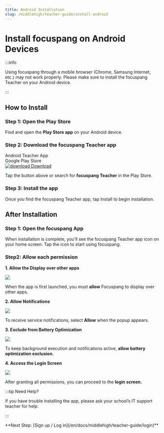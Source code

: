 ```yaml
---
title: Android Installation
slug: /middlehigh/teacher-guide/install-android
---
```



# Install focuspang on Android Devices

:::info

Using focuspang through a mobile browser (Chrome, Samsung Internet, etc.) may not work properly. Please make sure to install the focuspang Teacher on your Android device.

:::

## How to Install

### Step 1: Open the Play Store

Find and open the **Play Store app** on your Android device.

### Step 2: Download the focuspang Teacher app

<div class="fp-download-container fp-download-blue">
  <div>
    <div class="fp-download-title">Android Teacher App</div>
    <div class="fp-download-desc">Google Play Store</div>
  </div>
  <a
    class="fp-download-button"
    href="https://play.google.com/store/apps/details?id=com.focuspang.teacher"
  >
    <img
      class="fp-download-icon"
      src="/img/download-white-icon.svg"
      alt="download"
    />
    Download
  </a>
</div>

Tap the button above or search for **focuspang Teacher** in the Play Store.

### Step 3: Install the app

Once you find the focuspang Teacher app, tap Install to begin installation.

## After Installation

### Step 1: Open the focuspang App

When installation is complete, you’ll see the focuspang Teacher app icon on your home screen. Tap the icon to start using focuspang.

### Step2: Allow each permission

**1. Allow the Display over other apps**

<Image src="/img/en/elementary/teacher/12-01.jpg" size="lg" />

When the app is first launched, you must **allow** Focuspang to display over other apps.

**2. Allow Notifications**

<Image src="/img/en/elementary/teacher/12-02.jpg" size="lg" />

To receive service notifications, select **Allow** when the popup appears.

**3. Exclude from Battery Optimization**

<Image src="/img/en/elementary/teacher/12-03.jpg" size="lg" />

To keep background execution and notifications active, **allow battery optimization exclusion.**

**4. Access the Login Screen**

<Image src="/img/en/elementary/teacher/12-04.jpg" size="lg" />

After granting all permissions, you can proceed to the **login screen.**

:::tip Need Help?

If you have trouble installing the app, please ask your school’s IT support teacher for help.

:::

<div class="link-center">
  **Next Step: [Sign up / Log in](/en/docs/middlehigh/teacher-guide/login)**
</div>
